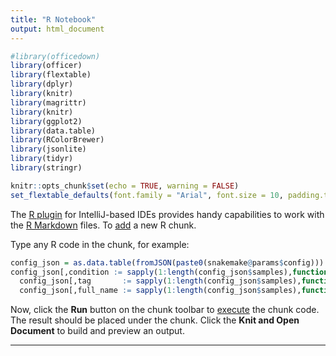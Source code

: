 ```yaml
---
title: "R Notebook"
output: html_document
---
```


```r
#library(officedown)
library(officer)
library(flextable)
library(dplyr)
library(knitr)
library(magrittr)
library(knitr)
library(ggplot2)
library(data.table)
library(RColorBrewer)
library(jsonlite)
library(tidyr)
library(stringr)

knitr::opts_chunk$set(echo = TRUE, warning = FALSE)
set_flextable_defaults(font.family = "Arial", font.size = 10, padding.top = 3, padding.bottom = 3)
```

The [R plugin](https://www.jetbrains.com/help/pycharm/r-plugin-support.html) for IntelliJ-based IDEs provides
handy capabilities to work with the [R Markdown](https://www.jetbrains.com/help/pycharm/r-markdown.html) files.
To [add](https://www.jetbrains.com/help/pycharm/r-markdown.html#add-code-chunk) a new R chunk.

Type any R code in the chunk, for example:
```r
config_json = as.data.table(fromJSON(paste0(snakemake@params$config)))
config_json[,condition := sapply(1:length(config_json$samples),function(x) config_json$samples[[x]]$condition)]
  config_json[,tag       := sapply(1:length(config_json$samples),function(x) config_json$samples[[x]]$tag)]
  config_json[,full_name := sapply(1:length(config_json$samples),function(x) config_json$samples[[x]]$sample_name)]

```

Now, click the **Run** button on the chunk toolbar to [execute](https://www.jetbrains.com/help/pycharm/r-markdown.html#run-r-code) the chunk code. The result should be placed under the chunk.
Click the **Knit and Open Document** to build and preview an output.

---